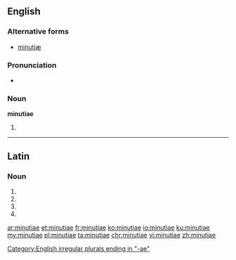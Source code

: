 {{also|minutiæ}}
==English==
{{wikipedia}}

===Alternative forms===
* [[minutiæ]]

===Pronunciation===
* {{a|UK}} {{IPA|/maɪˈnjuː.ʃiː.aɪ/}}

===Noun===
'''minutiae''' {{p}}

# {{irregular plural of|[[minutia#English|minutia]]}}

[[Category:English irregular plurals ending in "-ae"]]

----

==Latin==

===Noun===
{{la-noun-form|minūtiae}}

# {{inflection of|minūtia||nom|p|lang=la}}
# {{inflection of|minūtia||gen|s|lang=la}}
# {{inflection of|minūtia||dat|s|lang=la}}
# {{inflection of|minūtia||voc|p|lang=la}}

[[ar:minutiae]]
[[et:minutiae]]
[[fr:minutiae]]
[[ko:minutiae]]
[[io:minutiae]]
[[ku:minutiae]]
[[my:minutiae]]
[[pl:minutiae]]
[[ta:minutiae]]
[[chr:minutiae]]
[[vi:minutiae]]
[[zh:minutiae]]